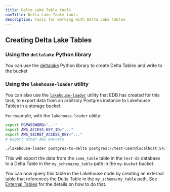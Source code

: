 ```yaml
---
title: Delta Lake Table tools
navTitle: Delta Lake Table tools
description: Tools for working with Delta Lake Tables
---
```


## Creating Delta Lake Tables

### Using the `deltalake` Python library

You can use the [deltalake](https://pypi.org/project/deltalake/) Python library to create Delta Tables and write to the bucket

### Using the `lakehouse-loader` utility

You can also use the [`lakehouse-loader`](https://github.com/splitgraph/lakehouse-loader) utility that EDB has created for this task, to export data from an arbitrary Postgres instance to Lakehouse Tables in a storage bucket.

For example, with the `lakehouse-loader` utility:

```bash
export PGPASSWORD="..."
export AWS_ACCESS_KEY_ID="..."
export AWS_SECRET_ACCESS_KEY="..."
# export other AWS envvars

./lakehouse-loader postgres-to-delta postgres://test-user@localhost:5432/test-db -q "SELECT * FROM some_table" s3://my-bucket/my_schema/my_table
```

This will export the data from the `some_table` table in the `test-db` database to a Delta Table in the `my_schema/my_table` path in the `my-bucket` bucket.

You can now query this table in the Lakehouse node by creating an external table that references the Delta Table in the `my_schema/my_table` path. See [External Tables](../external_tables) for the details on how to do that.
